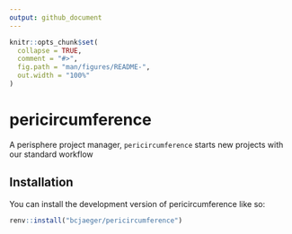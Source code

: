 ```yaml
---
output: github_document
---
```


<!-- README.md is generated from README.Rmd. Please edit that file -->

```r
knitr::opts_chunk$set(
  collapse = TRUE,
  comment = "#>",
  fig.path = "man/figures/README-",
  out.width = "100%"
)
```

# pericircumference

<!-- badges: start -->
<!-- badges: end -->

A perisphere project manager, `pericircumference` starts new projects with our standard workflow

## Installation

You can install the development version of pericircumference like so:

``` r
renv::install("bcjaeger/pericircumference")
```

